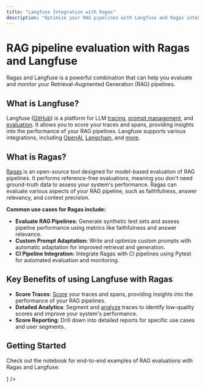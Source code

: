 ```yaml
---
title: "Langfuse Integration with Ragas"
description: "Optimize your RAG pipelines with Langfuse and Ragas integration for efficient evaluation, monitoring, and performance enhancement."
---
```


# RAG pipeline evaluation with Ragas and Langfuse

Ragas and Langfuse is a powerful combination that can help you evaluate and monitor your Retrieval-Augmented Generation (RAG) pipelines.

## What is Langfuse?

Langfuse ([GitHub](https://github.com/langfuse/langfuse)) is a platform for LLM [tracing](/docs/tracing), [prompt management](/docs/prompts/get-started), and [evaluation](/docs/scores/overview). It allows you to score your traces and spans, providing insights into the performance of your RAG pipelines. Langfuse supports various integrations, including [OpenAI](/docs/integrations/openai/python/get-started), [Langchain](/docs/integrations/langchain/tracing), and [more](/docs/integrations/overview).

## What is Ragas?

[Ragas](https://docs.ragas.io/) is an open-source tool designed for model-based evaluation of RAG pipelines. It performs reference-free evaluations, meaning you don't need ground-truth data to assess your system's performance. Ragas can evaluate various aspects of your RAG pipeline, such as faithfulness, answer relevancy, and context precision.

**Common use cases for Ragas include:**

- **Evaluate RAG Pipelines:** Generate synthetic test sets and assess pipeline performance using metrics like faithfulness and answer relevance.
- **Custom Prompt Adaptation:** Write and optimize custom prompts with automatic adaptation for improved retrieval and generation.
- **CI Pipeline Integration:** Integrate Ragas with CI pipelines using Pytest for automated evaluation and monitoring.

## Key Benefits of using Langfuse with Ragas

- **Score Traces**: [Score](/docs/scores/overview) your traces and spans, providing insights into the performance of your RAG pipelines.
- **Detailed Analytics**: Segment and [analyze](/docs/analytics/overview) traces to identify low-quality scores and improve your system's performance.
- **Score Reporting**: Drill down into detailed reports for specific use cases and user segments.

## Getting Started

Check out the notebook for end-to-end examples of RAG evaluations with Ragas and Langfuse:


<Cards>
  <Card
    title="Evaluation of RAG pipelines with Ragas"
    href="/guides/cookbook/evaluation_of_rag_with_ragas"
    icon={<FileCode />}
  />
</Cards>
